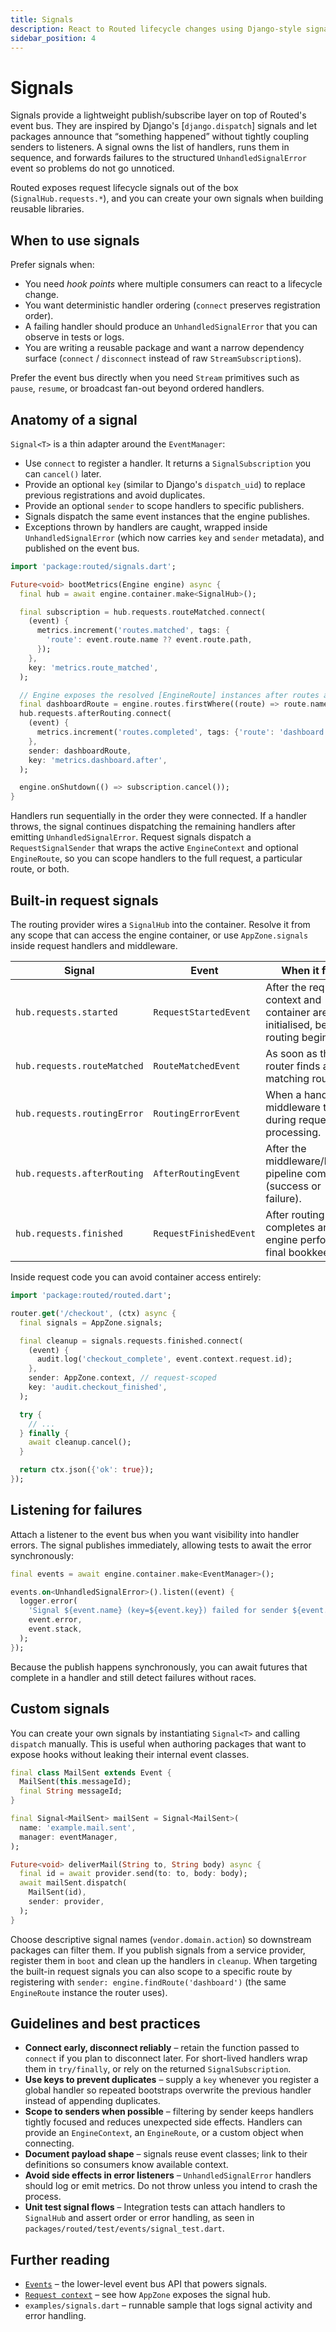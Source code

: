 ```yaml
---
title: Signals
description: React to Routed lifecycle changes using Django-style signal hooks
sidebar_position: 4
---
```


# Signals

Signals provide a lightweight publish/subscribe layer on top of Routed's event bus. They are inspired by Django's
[`django.dispatch`] signals and let packages announce that “something happened” without tightly coupling senders to
listeners. A signal owns the list of handlers, runs them in sequence, and forwards failures to the structured
`UnhandledSignalError` event so problems do not go unnoticed.

Routed exposes request lifecycle signals out of the box (`SignalHub.requests.*`), and you can create your own signals
when building reusable libraries.

## When to use signals

Prefer signals when:

- You need _hook points_ where multiple consumers can react to a lifecycle change.
- You want deterministic handler ordering (`connect` preserves registration order).
- A failing handler should produce an `UnhandledSignalError` that you can observe in tests or logs.
- You are writing a reusable package and want a narrow dependency surface (`connect` / `disconnect` instead of raw
  `StreamSubscription`s).

Prefer the event bus directly when you need `Stream` primitives such as `pause`, `resume`, or broadcast fan-out beyond
ordered handlers.

## Anatomy of a signal

`Signal<T>` is a thin adapter around the `EventManager`:

- Use `connect` to register a handler. It returns a `SignalSubscription` you can `cancel()` later.
- Provide an optional `key` (similar to Django's `dispatch_uid`) to replace previous registrations and avoid
  duplicates.
- Provide an optional `sender` to scope handlers to specific publishers.
- Signals dispatch the same event instances that the engine publishes.
- Exceptions thrown by handlers are caught, wrapped inside `UnhandledSignalError` (which now carries `key` and
  `sender` metadata), and published on the event bus.

```dart
import 'package:routed/signals.dart';

Future<void> bootMetrics(Engine engine) async {
  final hub = await engine.container.make<SignalHub>();

  final subscription = hub.requests.routeMatched.connect(
    (event) {
      metrics.increment('routes.matched', tags: {
        'route': event.route.name ?? event.route.path,
      });
    },
    key: 'metrics.route_matched',
  );

  // Engine exposes the resolved [EngineRoute] instances after routes are built.
  final dashboardRoute = engine.routes.firstWhere((route) => route.name == 'dashboard');
  hub.requests.afterRouting.connect(
    (event) {
      metrics.increment('routes.completed', tags: {'route': 'dashboard'});
    },
    sender: dashboardRoute,
    key: 'metrics.dashboard.after',
  );

  engine.onShutdown(() => subscription.cancel());
}
```

Handlers run sequentially in the order they were connected. If a handler throws, the signal continues dispatching the
remaining handlers after emitting `UnhandledSignalError`. Request signals dispatch a `RequestSignalSender` that wraps
the active `EngineContext` and optional `EngineRoute`, so you can scope handlers to the full request, a particular
route, or both.

## Built-in request signals

The routing provider wires a `SignalHub` into the container. Resolve it from any scope that can access the engine
container, or use `AppZone.signals` inside request handlers and middleware.

| Signal | Event | When it fires |
| --- | --- | --- |
| `hub.requests.started` | `RequestStartedEvent` | After the request context and container are initialised, before routing begins. |
| `hub.requests.routeMatched` | `RouteMatchedEvent` | As soon as the router finds a matching route. |
| `hub.requests.routingError` | `RoutingErrorEvent` | When a handler or middleware throws during request processing. |
| `hub.requests.afterRouting` | `AfterRoutingEvent` | After the middleware/handler pipeline completes (success or failure). |
| `hub.requests.finished` | `RequestFinishedEvent` | After routing completes and the engine performs its final bookkeeping. |

Inside request code you can avoid container access entirely:

```dart
import 'package:routed/routed.dart';

router.get('/checkout', (ctx) async {
  final signals = AppZone.signals;

  final cleanup = signals.requests.finished.connect(
    (event) {
      audit.log('checkout_complete', event.context.request.id);
    },
    sender: AppZone.context, // request-scoped
    key: 'audit.checkout_finished',
  );

  try {
    // ...
  } finally {
    await cleanup.cancel();
  }

  return ctx.json({'ok': true});
});
```

## Listening for failures

Attach a listener to the event bus when you want visibility into handler errors. The signal publishes immediately,
allowing tests to await the error synchronously:

```dart
final events = await engine.container.make<EventManager>();

events.on<UnhandledSignalError>().listen((event) {
  logger.error(
    'Signal ${event.name} (key=${event.key}) failed for sender ${event.sender}',
    event.error,
    event.stack,
  );
});
```

Because the publish happens synchronously, you can await futures that complete in a handler and still detect failures
without races.

## Custom signals

You can create your own signals by instantiating `Signal<T>` and calling `dispatch` manually. This is useful when
authoring packages that want to expose hooks without leaking their internal event classes.

```dart
final class MailSent extends Event {
  MailSent(this.messageId);
  final String messageId;
}

final Signal<MailSent> mailSent = Signal<MailSent>(
  name: 'example.mail.sent',
  manager: eventManager,
);

Future<void> deliverMail(String to, String body) async {
  final id = await provider.send(to: to, body: body);
  await mailSent.dispatch(
    MailSent(id),
    sender: provider,
  );
}
```

Choose descriptive signal names (`vendor.domain.action`) so downstream packages can filter them. If you publish signals
from a service provider, register them in `boot` and clean up the handlers in `cleanup`. When targeting the built-in
request signals you can also scope to a specific route by registering with `sender: engine.findRoute('dashboard')` (the
same `EngineRoute` instance the router uses).

## Guidelines and best practices

- **Connect early, disconnect reliably** – retain the function passed to `connect` if you plan to disconnect later. For
  short-lived handlers wrap them in `try/finally`, or rely on the returned `SignalSubscription`.
- **Use keys to prevent duplicates** – supply a `key` whenever you register a global handler so repeated bootstraps
  overwrite the previous handler instead of appending duplicates.
- **Scope to senders when possible** – filtering by sender keeps handlers tightly focused and reduces unexpected side
  effects. Handlers can provide an `EngineContext`, an `EngineRoute`, or a custom object when connecting.
- **Document payload shape** – signals reuse event classes; link to their definitions so consumers know available
  context.
- **Avoid side effects in error listeners** – `UnhandledSignalError` handlers should log or emit metrics. Do not throw
  unless you intend to crash the process.
- **Unit test signal flows** – Integration tests can attach handlers to `SignalHub` and assert order or error handling,
  as seen in `packages/routed/test/events/signal_test.dart`.

## Further reading

- [`Events`](./events.md) – the lower-level event bus API that powers signals.
- [`Request context`](../fundamentals/middleware.mdx) – see how `AppZone` exposes the signal hub.
- `examples/signals.dart` – runnable sample that logs signal activity and error handling.

